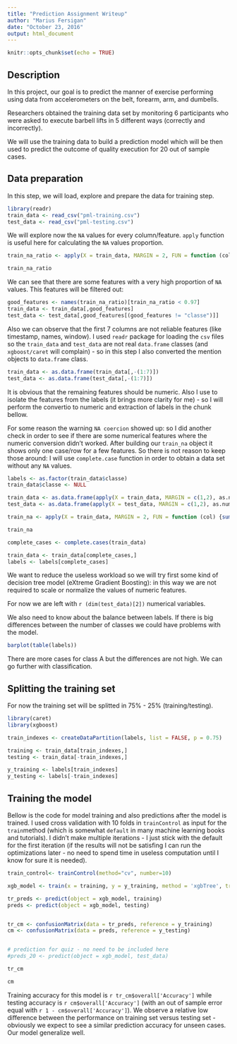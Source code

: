 ```yaml
---
title: "Prediction Assignment Writeup"
author: "Marius Fersigan"
date: "October 23, 2016"
output: html_document
---
```


```r
knitr::opts_chunk$set(echo = TRUE)
```

## Description

In this project, our goal is to predict the manner of exercise performing using data from accelerometers on the belt, forearm, arm, and dumbells. 

Researchers obtained the training data set by monitoring 6 participants who were asked to execute barbell lifts in 5 different ways (correctly and incorrectly).

We will use the training data to build a prediction model which will be then used to predict the outcome of quality execution for 20 out of sample cases.

## Data preparation

In this step, we will load, explore and prepare the data for training step.

```r
library(readr)
train_data <- read_csv("pml-training.csv")
test_data <- read_csv("pml-testing.csv")

```

We will explore now the `NA` values for every column/feature. `apply` function is useful here for calculating the `NA` values proportion. 

```r
train_na_ratio <- apply(X = train_data, MARGIN = 2, FUN = function (col) {sum(is.na(col))/length(col)})

train_na_ratio
```

We can see that there are some features with a very high proportion of `NA` values. This features will be filtered out:

```r
good_features <- names(train_na_ratio)[train_na_ratio < 0.97]
train_data <- train_data[,good_features]
test_data <- test_data[,good_features[(good_features != "classe")]]
```

Also we can observe that the first 7 columns are not reliable features (like timestamp, names, window). I used `readr` package for loading the `csv` files so the `train_data` and `test_data` are not real `data.frame` classes (and `xgboost/caret` will complain) - so in this step I also converted the mention objects to `data.frame` class.

```r
train_data <- as.data.frame(train_data[,-(1:7)])
test_data <- as.data.frame(test_data[,-(1:7)])
```

It is obvious that the remaining features should be numeric. Also I use to isolate the features from the labels (it brings more clarity for me) - so I will perform the convertio to numeric and extraction of labels in the chunk bellow. 

For some reason the warning `NA coercion` showed up: so I did another check in order to see if there are some numerical features where the numeric conversion didn't worked. After building our `train_na` object it shows only one case/row for a few features. So there is not reason to keep those around: I will use `complete.case` function in order to obtain a data set without any `NA` values.

```r
labels <- as.factor(train_data$classe)
train_data$classe <- NULL

train_data <- as.data.frame(apply(X = train_data, MARGIN = c(1,2), as.numeric))
test_data <- as.data.frame(apply(X = test_data, MARGIN = c(1,2), as.numeric))

train_na <- apply(X = train_data, MARGIN = 2, FUN = function (col) {sum(is.na(col))})

train_na

complete_cases <- complete.cases(train_data)

train_data <- train_data[complete_cases,]
labels <- labels[complete_cases]

```

We want to reduce the useless workload so we will try first some kind of decision tree model (eXtreme Gradient Boosting): in this way we are not required to scale or normalize the values of numeric features.

For now we are left with `r (dim(test_data)[2])` numerical variables.

We also need to know about the balance between labels. If there is big differences between the number of classes we could have problems with the model.

```r
barplot(table(labels))
```

There are more cases for class A but the differences are not high. We can go further with classification.


## Splitting the training set

For now the training set will be splitted in 75% - 25% (training/testing).

```r
library(caret)
library(xgboost)

train_indexes <- createDataPartition(labels, list = FALSE, p = 0.75)

training <- train_data[train_indexes,]
testing <- train_data[-train_indexes,]

y_training <- labels[train_indexes]
y_testing <- labels[-train_indexes]
```

## Training the model

Bellow is the code for model training and also predictions after the model is trained. I used cross validation with 10 folds in `trainControl` as input for the `train`method (which is somewhat `default` in many machine learning books and tutorials). I didn't make multiple iterations - I just stick with the default for the first iteration (if the results will not be satisfing I can run the optimizations later - no need to spend time in useless computation until I know for sure it is needed).

```r

train_control<- trainControl(method="cv", number=10)

xgb_model <- train(x = training, y = y_training, method = 'xgbTree', trControl = train_control)

tr_preds <- predict(object = xgb_model, training)
preds <- predict(object = xgb_model, testing)


tr_cm <- confusionMatrix(data = tr_preds, reference = y_training)
cm <- confusionMatrix(data = preds, reference = y_testing)


# prediction for quiz - no need to be included here
#preds_20 <- predict(object = xgb_model, test_data)

tr_cm

cm

```

Training accuracy for this model is `r tr_cm$overall['Accuracy']` while testing accuracy is `r cm$overall['Accuracy']` (with an out of sample error equal with `r 1 - cm$overall['Accuracy']`). We observe a relative low difference between the performance on training set versus testing set - obviously we expect to see a similar prediction accuracy for unseen cases. Our model generalize well.

